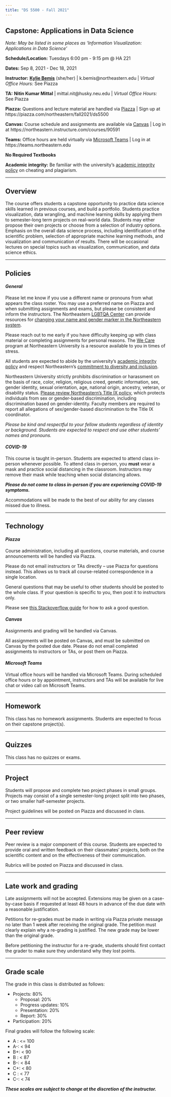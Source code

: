 ```yaml
---
title: "DS 5500 - Fall 2021"
---
```


## Capstone: Applications in Data Science

*Note: May be listed in some places as 'Information Visualization: Applications in Data Science'*

**Schedule/Location:** Tuesdays 6:00 pm - 9:15 pm @ HA 221

**Dates:** Sep 8, 2021 - Dec 18, 2021

**Instructor:** [**Kylie Bemis**](http://www.ccis.northeastern.edu/people/kylie-ariel-bemis/) (she/her) |
k.bemis@northeastern.edu | 
*Virtual Office Hours:* See Piazza

**TA:** **Nitin Kumar Mittal** |
mittal.nit@husky.neu.edu | 
*Virtual Office Hours:* See Piazza

**Piazza:** Questions and lecture material are handled via [Piazza](https://piazza.com/northeastern/fall2021/ds5500) | Sign up at https://piazza.com/northeastern/fall2021/ds5500

**Canvas:** Course schedule and assignments are available via [Canvas](https://northeastern.instructure.com/courses/90591) | Log in at https://northeastern.instructure.com/courses/90591

**Teams:** Office hours are held virtually via [Microsoft Teams](https://teams.northeastern.edu) | Log in at https://teams.northeastern.edu

**No Required Textbooks**

**Academic integrity:** Be familiar with the university's [academic integrity policy](http://www.northeastern.edu/osccr/academic-integrity-policy/) on cheating and plagiarism.

***

## Overview

The course offers students a capstone opportunity to practice data science skills learned in previous courses, and build a portfolio. Students practice visualization, data wrangling, and machine learning skills by applying them to semester-long term projects on real-world data. Students may either propose their own projects or choose from a selection of industry options. Emphasis on the overall data science process, including identification of the scientific problem, selection of appropriate machine learning methods, and visualization and communication of results. There will be occasional lectures on special topics such as visualization, communication, and data science ethics.


***

## Policies

#### *General*

Please let me know if you use a different name or pronouns from what appears the class roster. You may use a preferred name on Piazza and when submitting assignments and exams, but please be consistent and inform the instructors. The Northeastern [LGBTQA Center](https://studentlife.northeastern.edu/lgbtqa/) can provide resources for [changing your name and gender marker in the Northeastern system](https://www.northeastern.edu/ouec/training-and-education/gender-identity-personal-pronouns-syllabus-guidance/).

Please reach out to me early if you have difficulty keeping up with class material or completing assignments for personal reasons. The [We Care](https://studentlife.northeastern.edu/we-care/) program at Northeastern University is a resource available to you in times of stress.

All students are expected to abide by the university's [academic integrity policy](http://www.northeastern.edu/osccr/academic-integrity-policy/) and respect Northeastern's [commitment to diversity and inclusion](https://www.northeastern.edu/academic-plan/strategic-themes/diversity-and-inclusion/).

Northeastern University strictly prohibits discrimination or harassment on the basis of race, color, religion, religious creed, genetic information, sex, gender identity, sexual orientation, age, national origin, ancestry, veteran, or disability status. [Please review Northeastern's Title IX policy](https://www.northeastern.edu/ouec/), which protects individuals from sex or gender-based discrimination, including discrimination based on gender-identity. Faculty members are required to report all allegations of sex/gender-based discrimination to the Title IX coordinator.

*Please be kind and respectful to your fellow students regardless of identity or background. Students are expected to respect and use other students' names and pronouns.*

#### *COVID-19*

This course is taught in-person. Students are expected to attend class in-person whenever possible. To attend class in-person, you __must__ wear a mask and practice social distancing in the classroom. Instructors may remove their mask while teaching when social distancing allows.

*__Please do not come to class in-person if you are experiencing COVID-19 symptoms.__*

Accommodations will be made to the best of our ability for any classes missed due to illness.

***

## Technology

#### *Piazza*

Course administration, including all questions, course materials, and course announcements will be handled via Piazza.

Please do not email instructors or TAs directly -- use Piazza for questions instead. This allows us to track all course-related correspondence in a single location.

General questions that may be useful to other students should be posted to the whole class. If your question is specific to you, then post it to instructors only.

Please see [this Stackoverflow guide](https://stackoverflow.com/help/how-to-ask) for how to ask a good question.

#### *Canvas*

Assignments and grading will be handled via Canvas.

All assignments will be posted on Canvas, and must be submitted on Canvas by the posted due date. Please do not email completed assignments to instructors or TAs, or post them on Piazza.

#### *Microsoft Teams*

Virtual office hours will be handled via Microsoft Teams. During  scheduled office hours or by appointment, instructors and TAs will be available for live chat or video call on Microsoft Teams.

***

## Homework

This class has no homework assignments. Students are expected to focus on their capstone project(s).

***

## Quizzes

This class has no quizzes or exams.

***

## Project

Students will propose and complete two project phases in small groups. Projects may consist of a single semester-long project split into two phases, or two smaller half-semester projects.

Project guidelines will be posted on Piazza and discussed in class.

***

## Peer review

Peer review is a major component of this course. Students are expected to provide oral and written feedback on their classmates’ projects, both on the scientific content and on the effectiveness of their communication.

Rubrics will be posted on Piazza and discussed in class.

***

## Late work and grading

Late assignments will not be accepted. Extensions may be given on a case-by-case basis if requested at least 48 hours in advance of the due date with a reasonable justification.

Petitions for re-grades must be made in writing via Piazza private message no later than 1 week after receiving the original grade. The petition must clearly explain why a re-grading is justified. The new grade may be lower than the original grade.

Before petitioning the instructor for a re-grade, students should first contact the grader to make sure they understand why they lost points.

***

## Grade scale

The grade in this class is distributed as follows:

- Projects: 80%
	- Proposal: 20%
	- Progress updates: 10%
	- Presentation: 20%
	- Report: 30%
- Participation: 20%

Final grades will follow the following scale:

- A : <= 100
- A-: < 94
- B+: < 90
- B : < 87
- B-: < 84
- C+: < 80
- C : < 77
- C-: < 74

__*These scales are subject to change at the discretion of the instructor.*__

